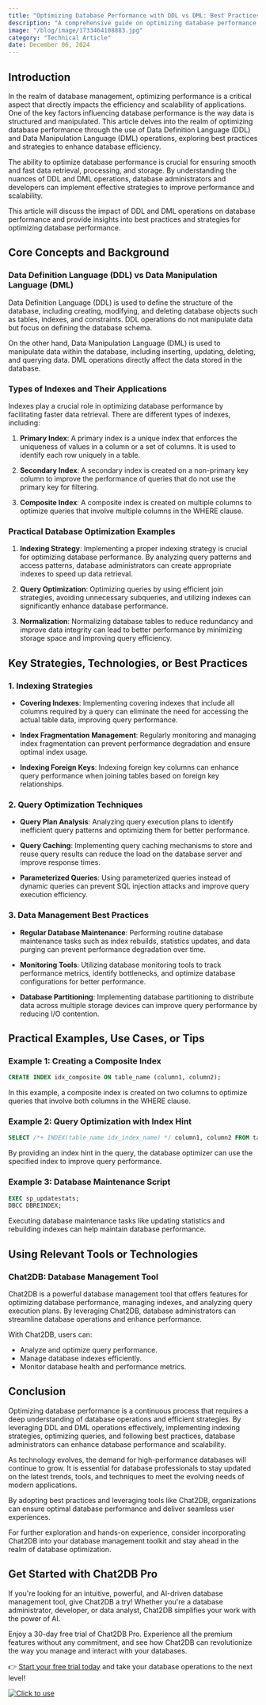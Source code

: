 ```yaml
---
title: "Optimizing Database Performance with DDL vs DML: Best Practices and Strategies"
description: "A comprehensive guide on optimizing database performance through Data Definition Language (DDL) and Data Manipulation Language (DML) operations, highlighting best practices and strategies."
image: "/blog/image/1733464108883.jpg"
category: "Technical Article"
date: December 06, 2024
---
```


## Introduction

In the realm of database management, optimizing performance is a critical aspect that directly impacts the efficiency and scalability of applications. One of the key factors influencing database performance is the way data is structured and manipulated. This article delves into the realm of optimizing database performance through the use of Data Definition Language (DDL) and Data Manipulation Language (DML) operations, exploring best practices and strategies to enhance database efficiency.

The ability to optimize database performance is crucial for ensuring smooth and fast data retrieval, processing, and storage. By understanding the nuances of DDL and DML operations, database administrators and developers can implement effective strategies to improve performance and scalability.

This article will discuss the impact of DDL and DML operations on database performance and provide insights into best practices and strategies for optimizing database performance.

## Core Concepts and Background

### Data Definition Language (DDL) vs Data Manipulation Language (DML)

Data Definition Language (DDL) is used to define the structure of the database, including creating, modifying, and deleting database objects such as tables, indexes, and constraints. DDL operations do not manipulate data but focus on defining the database schema.

On the other hand, Data Manipulation Language (DML) is used to manipulate data within the database, including inserting, updating, deleting, and querying data. DML operations directly affect the data stored in the database.

### Types of Indexes and Their Applications

Indexes play a crucial role in optimizing database performance by facilitating faster data retrieval. There are different types of indexes, including:

1. **Primary Index**: A primary index is a unique index that enforces the uniqueness of values in a column or a set of columns. It is used to identify each row uniquely in a table.

2. **Secondary Index**: A secondary index is created on a non-primary key column to improve the performance of queries that do not use the primary key for filtering.

3. **Composite Index**: A composite index is created on multiple columns to optimize queries that involve multiple columns in the WHERE clause.

### Practical Database Optimization Examples

1. **Indexing Strategy**: Implementing a proper indexing strategy is crucial for optimizing database performance. By analyzing query patterns and access patterns, database administrators can create appropriate indexes to speed up data retrieval.

2. **Query Optimization**: Optimizing queries by using efficient join strategies, avoiding unnecessary subqueries, and utilizing indexes can significantly enhance database performance.

3. **Normalization**: Normalizing database tables to reduce redundancy and improve data integrity can lead to better performance by minimizing storage space and improving query efficiency.

## Key Strategies, Technologies, or Best Practices

### 1. Indexing Strategies

- **Covering Indexes**: Implementing covering indexes that include all columns required by a query can eliminate the need for accessing the actual table data, improving query performance.

- **Index Fragmentation Management**: Regularly monitoring and managing index fragmentation can prevent performance degradation and ensure optimal index usage.

- **Indexing Foreign Keys**: Indexing foreign key columns can enhance query performance when joining tables based on foreign key relationships.

### 2. Query Optimization Techniques

- **Query Plan Analysis**: Analyzing query execution plans to identify inefficient query patterns and optimizing them for better performance.

- **Query Caching**: Implementing query caching mechanisms to store and reuse query results can reduce the load on the database server and improve response times.

- **Parameterized Queries**: Using parameterized queries instead of dynamic queries can prevent SQL injection attacks and improve query execution efficiency.

### 3. Data Management Best Practices

- **Regular Database Maintenance**: Performing routine database maintenance tasks such as index rebuilds, statistics updates, and data purging can prevent performance degradation over time.

- **Monitoring Tools**: Utilizing database monitoring tools to track performance metrics, identify bottlenecks, and optimize database configurations for better performance.

- **Database Partitioning**: Implementing database partitioning to distribute data across multiple storage devices can improve query performance by reducing I/O contention.

## Practical Examples, Use Cases, or Tips

### Example 1: Creating a Composite Index

```sql
CREATE INDEX idx_composite ON table_name (column1, column2);
```

In this example, a composite index is created on two columns to optimize queries that involve both columns in the WHERE clause.

### Example 2: Query Optimization with Index Hint

```sql
SELECT /*+ INDEX(table_name idx_index_name) */ column1, column2 FROM table_name WHERE column1 = 'value';
```

By providing an index hint in the query, the database optimizer can use the specified index to improve query performance.

### Example 3: Database Maintenance Script

```sql
EXEC sp_updatestats;
DBCC DBREINDEX;
```

Executing database maintenance tasks like updating statistics and rebuilding indexes can help maintain database performance.

## Using Relevant Tools or Technologies

### Chat2DB: Database Management Tool

Chat2DB is a powerful database management tool that offers features for optimizing database performance, managing indexes, and analyzing query execution plans. By leveraging Chat2DB, database administrators can streamline database operations and enhance performance.

With Chat2DB, users can:

- Analyze and optimize query performance.
- Manage database indexes efficiently.
- Monitor database health and performance metrics.

## Conclusion

Optimizing database performance is a continuous process that requires a deep understanding of database operations and efficient strategies. By leveraging DDL and DML operations effectively, implementing indexing strategies, optimizing queries, and following best practices, database administrators can enhance database performance and scalability.

As technology evolves, the demand for high-performance databases will continue to grow. It is essential for database professionals to stay updated on the latest trends, tools, and techniques to meet the evolving needs of modern applications.

By adopting best practices and leveraging tools like Chat2DB, organizations can ensure optimal database performance and deliver seamless user experiences.

For further exploration and hands-on experience, consider incorporating Chat2DB into your database management toolkit and stay ahead in the realm of database optimization.


## Get Started with Chat2DB Pro

If you're looking for an intuitive, powerful, and AI-driven database management tool, give Chat2DB a try! Whether you're a database administrator, developer, or data analyst, Chat2DB simplifies your work with the power of AI.

Enjoy a 30-day free trial of Chat2DB Pro. Experience all the premium features without any commitment, and see how Chat2DB can revolutionize the way you manage and interact with your databases.

👉 [Start your free trial today](https://chat2db.ai/pricing) and take your database operations to the next level!


[![Click to use](/image/blog/bg/chat2db.jpg)](https://chat2db.ai/)
